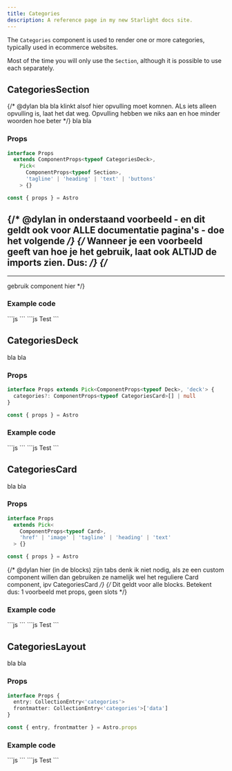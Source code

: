 ```yaml
---
title: Categories
description: A reference page in my new Starlight docs site.
---
```




The `Categories` component is used to render one or more categories, typically used in ecommerce websites.

Most of the time you will only use the `Section`, although it is possible to use each separately.

## CategoriesSection
{/* @dylan bla bla klinkt alsof hier opvulling moet komnen. ALs iets alleen opvulling is, laat het dat weg. Opvulling hebben we niks aan en hoe minder woorden hoe beter */}
bla bla

### Props

```ts
interface Props
  extends ComponentProps<typeof CategoriesDeck>,
    Pick<
      ComponentProps<typeof Section>,
      'tagline' | 'heading' | 'text' | 'buttons'
    > {}

const { props } = Astro
```

{/* @dylan in onderstaand voorbeeld - en dit geldt ook voor ALLE documentatie pagina's - doe het volgende */}
{/* Wanneer je een voorbeeld geeft van hoe je het gebruik, laat ook ALTIJD de imports zien. Dus: */}
{/* 
---
---

<Component/> gebruik component hier 
*/}


### Example code
<Tabs>
  <TabItem label="Self-closing">
    ```js
    <CategoriesSection text="Test" />
    ```
  </TabItem>
  <TabItem label="Slot">
    ```js
    <CategoriesSection>
      Test
    </CategoriesSection>
    ```
  </TabItem>
</Tabs>

<Window>
  <CategoriesSection text="Test" />
</Window>

## CategoriesDeck
bla bla

### Props
```ts
interface Props extends Pick<ComponentProps<typeof Deck>, 'deck'> {
  categories?: ComponentProps<typeof CategoriesCard>[] | null
}

const { props } = Astro
```

### Example code
<Tabs>
  <TabItem label="Self-closing">
    ```js
    <CategoriesDeck text="Test" />
    ```
  </TabItem>
  <TabItem label="Slot">
    ```js
    <CategoriesDeck>
      Test
    </CategoriesDeck>
    ```
  </TabItem>
</Tabs>

<Window>
  <CategoriesDeck text="Test" />
</Window>

## CategoriesCard
bla bla

### Props
```ts
interface Props
  extends Pick<
    ComponentProps<typeof Card>,
    'href' | 'image' | 'tagline' | 'heading' | 'text'
  > {}

const { props } = Astro
```

{/* @dylan hier (in de blocks) zijn tabs denk ik niet nodig, als ze een custom component willen dan gebruiken ze namelijk wel het reguliere Card component, ipv CategoriesCard */}
{/* Dit geldt voor alle blocks. Betekent dus: 1 voorbeeld met props, geen slots */}
### Example code
<Tabs>
  <TabItem label="Self-closing">
    ```js
    <CategoriesCard text="Test" />
    ```
  </TabItem>
  <TabItem label="Slot">
    ```js
    <CategoriesCard>
      Test
    </CategoriesCard>
    ```
  </TabItem>
</Tabs>

<Window>
  <CategoriesCard text="Test" />
</Window>

## CategoriesLayout
bla bla

### Props
```ts
interface Props {
  entry: CollectionEntry<'categories'>
  frontmatter: CollectionEntry<'categories'>['data']
}

const { entry, frontmatter } = Astro.props
```

### Example code
<Tabs>
  <TabItem label="Self-closing">
    ```js
    <CategoriesLayout text="Test" />
    ```
  </TabItem>
  <TabItem label="Slot">
    ```js
    <CategoriesLayout>
      Test
    </CategoriesLayout>
    ```
  </TabItem>
</Tabs>

<Window>
  <CategoriesLayout text="Test" />
</Window>